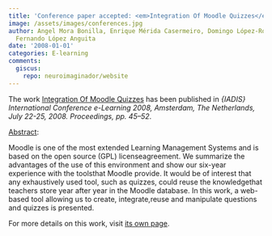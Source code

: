 ```yaml
---
title: 'Conference paper accepted: <em>Integration Of Moodle Quizzes</em>'
image: /assets/images/conferences.jpg
author: Angel Mora Bonilla, Enrique Mérida Casermeiro, Domingo López-Rodríguez, Luis
  Fernando López Anguita
date: '2008-01-01'
categories: E-learning
comments:
  giscus:
    repo: neuroimaginador/website
---
```


The work <u>Integration Of Moodle Quizzes</u> has been published in <em>{IADIS} International Conference e-Learning 2008, Amsterdam, The Netherlands, July 22-25, 2008. Proceedings, <em>pp. 45&ndash;52</em></em>.

<u>Abstract</u>:



Moodle is one of the most extended Learning Management Systems and is based on the open source (GPL) licenseagreement. We summarize the advantages of the use of this environment and show our six-year experience with the toolsthat Moodle provide. It would be of interest that any exhaustively used tool, such as quizzes, could reuse the knowledgethat teachers store year after year in the Moodle database. In this work, a web-based tool allowing us to create, integrate,reuse and manipulate questions and quizzes is presented.




For more details on this work, visit <a href='/publications/conferences/2008-iadis'>its own page</a>.
